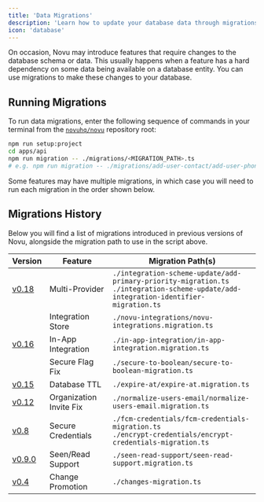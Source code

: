 ```yaml
---
title: 'Data Migrations'
description: 'Learn how to update your database data through migrations.'
icon: 'database'
---
```


On occasion, Novu may introduce features that require changes to the database schema or data.
This usually happens when a feature has a hard dependency on some data being available on a database entity.
You can use migrations to make these changes to your database.

## Running Migrations

To run data migrations, enter the following sequence of commands in your terminal from the [`novuhq/novu`](https://github.com/novuhq/novu) repository root:

```bash
npm run setup:project
cd apps/api
npm run migration -- ./migrations/<MIGRATION_PATH>.ts
# e.g. npm run migration -- ./migrations/add-user-contact/add-user-phone.ts
```

Some features may have multiple migrations, in which case you will need to run each migration in the order shown below.

## Migrations History

Below you will find a list of migrations introduced in previous versions of Novu, alongside the migration path to use in the script above.

| Version | Feature | Migration Path(s) |
| --- | --- | --- |
| [v0.18](https://github.com/novuhq/novu/releases/tag/v0.18.0) | Multi-Provider | `./integration-scheme-update/add-primary-priority-migration.ts`<br/>`./integration-scheme-update/add-integration-identifier-migration.ts` |
| | Integration Store | `./novu-integrations/novu-integrations.migration.ts` |
| [v0.16](https://github.com/novuhq/novu/releases/tag/v0.16.0) | In-App Integration | `./in-app-integration/in-app-integration.migration.ts` |
| | Secure Flag Fix | `./secure-to-boolean/secure-to-boolean-migration.ts` |
| [v0.15](https://github.com/novuhq/novu/releases/tag/v0.15.0) | Database TTL | `./expire-at/expire-at.migration.ts` |
| [v0.12](https://github.com/novuhq/novu/releases/tag/v0.12.0) | Organization Invite Fix | `./normalize-users-email/normalize-users-email.migration.ts` |
| [v0.8](https://github.com/novuhq/novu/releases/tag/v0.8.0) | Secure Credentials | `./fcm-credentials/fcm-credentials-migration.ts`<br/>`./encrypt-credentials/encrypt-credentials-migration.ts` |
| [v0.9.0](https://github.com/novuhq/novu/releases/tag/v0.9.0) | Seen/Read Support | `./seen-read-support/seen-read-support.migration.ts` |
| [v0.4](https://github.com/novuhq/novu/releases/tag/v0.4.0) | Change Promotion | `./changes-migration.ts` |
